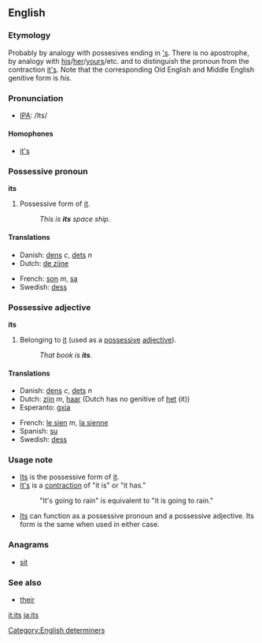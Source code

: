 ==English==

{{rank|upon|may|about|72|its|time|only|like}}

===Etymology===
Probably by analogy with possesives ending in [['s]].  There is no apostrophe, by analogy with [[his]]/[[her]]/[[yours]]/etc. and to distinguish the pronoun from the contraction [[it's]].  Note that the corresponding Old English and Middle English genitive form is ''his''.

===Pronunciation===
*[[w:IPA|IPA]]: /Its/

====Homophones====
*[[it's]]

===Possessive pronoun===
'''its'''

# Possessive form of [[it]].
#: ''This is '''its''' space ship.''

====Translations====
{{top}}
*Danish: [[dens]] ''c'', [[dets]] ''n''
*Dutch: [[de zijne]]
{{mid}}
*French: [[son]] ''m'', [[sa]] {{f}}
*Swedish: [[dess]]
{{bottom}}

===Possessive adjective===
'''its'''

# Belonging to [[it]] (used as a [[possessive adjective|possessive]] [[adjective]]).
#: ''That book is '''its'''.''

====Translations====
{{top}}
*Danish: [[dens]] ''c'', [[dets]] ''n''
*Dutch: [[zijn]] ''m'', [[haar]] {{f}} (Dutch has no genitive of [[het]] (it))
*Esperanto: [[gxia]]
{{mid}}
*French: [[le sien]] ''m'', [[la sienne]] {{f}}
*Spanish: [[su]]
*Swedish: [[dess]]
{{bottom}}

===Usage note===
*[[Its]] is the possessive form of [[it]].
*[[It's]] is a [[contraction]] of "it is" or "it has."
*:"It's going to rain" is equivalent to "it is going to rain."
*[[Its]] can function as a possessive pronoun and a possessive adjective.  Its form is the same when used in either case.

===Anagrams===
*[[sit]]

===See also===
*[[their]]

[[Category:English determiners]]

[[it:its]]
[[ja:its]]